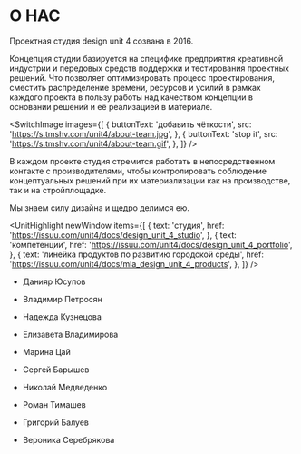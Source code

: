 # О НАС

Проектная студия design unit 4 созвана в 2016.

Концепция студии базируется на специфике предприятия креативной индустрии
и передовых средств поддержки и тестирования проектных решений. Что позволяет
оптимизировать процесс проектирования, сместить распределение времени, ресурсов
и усилий в рамках каждого проекта в пользу работы над качеством концепции в основании
решений и её реализацией в материале.

<SwitchImage
    images={[
        {
            buttonText: 'добавить чёткости',
            src: 'https://s.tmshv.com/unit4/about-team.jpg',
        },
        {
            buttonText: 'stop it',
            src: 'https://s.tmshv.com/unit4/about-team.gif',
        },
    ]}
/>

В каждом проекте студия стремится работать в
непосредственном контакте с производителями, чтобы контролировать соблюдение концептуальных
решений при их материализации как на производстве, так и на стройплощадке.

Мы знаем силу дизайна и щедро делимся ею.

<UnitHighlight newWindow items={[
    {
        text: 'студия',
        href: 'https://issuu.com/unit4/docs/design_unit_4_studio',
    },
    {
        text: 'компетенции',
        href: 'https://issuu.com/unit4/docs/design_unit_4_portfolio',
    },
    {
        text: 'линейка продуктов по развитию городской среды',
        href: 'https://issuu.com/unit4/docs/mla_design_unit_4_products',
    },
]} />


- Данияр Юсупов
- Владимир Петросян
- Надежда Кузнецова
- Елизавета Владимирова


- Марина Цай
- Сергей Барышев
- Николай Медведенко
- Роман Тимашев
- Григорий Балуев
- Вероника Серебрякова
